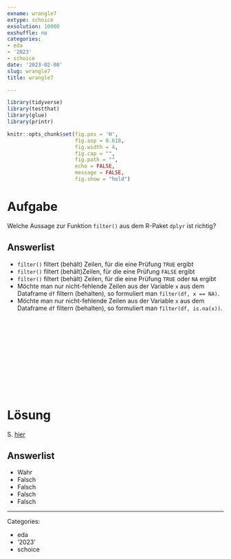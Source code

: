 ```yaml
---
exname: wrangle7
extype: schoice
exsolution: 10000
exshuffle: no
categories:
- eda
- '2023'
- schoice
date: '2023-02-08'
slug: wrangle7
title: wrangle7

---
```





```r
library(tidyverse)
library(testthat)
library(glue)
library(printr)
```


```r
knitr::opts_chunk$set(fig.pos = 'H',
                      fig.asp = 0.618,
                      fig.width = 4,
                      fig.cap = "", 
                      fig.path = "",
                      echo = FALSE,
                      message = FALSE,
                      fig.show = "hold")
```






# Aufgabe

Welche Aussage zur Funktion `filter()` aus dem R-Paket `dplyr` ist richtig?





Answerlist
----------
* `filter()` filtert (behält) Zeilen, für die eine Prüfung `TRUE` ergibt
* `filter()` filtert (behält)Zeilen, für die eine Prüfung `FALSE` ergibt
* `filter()` filtert (behält) Zeilen, für die eine Prüfung `TRUE` oder `NA` ergibt 
* Möchte man nur nicht-fehlende Zeilen aus der Variable `x` aus dem Dataframe `df` filtern (behalten), so formuliert man `filter(df, x == NA)`.
* Möchte man nur nicht-fehlende Zeilen aus der Variable `x` aus dem Dataframe `df` filtern (behalten), so formuliert man `filter(df, is.na(x))`.




</br>
</br>
</br>
</br>
</br>
</br>
</br>
</br>
</br>
</br>

# Lösung

S. [hier](https://r4ds.had.co.nz/transform.html#missing-values)


Answerlist
----------



* Wahr
* Falsch
* Falsch
* Falsch
* Falsch





---

Categories: 

- eda
- '2023'
- schoice

